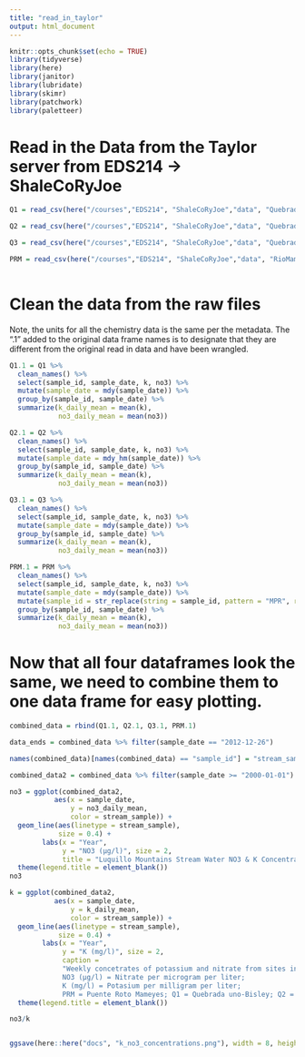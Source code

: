 ```yaml
---
title: "read_in_taylor"
output: html_document
---
```


```r
knitr::opts_chunk$set(echo = TRUE)
library(tidyverse)
library(here)
library(janitor)
library(lubridate)
library(skimr)
library(patchwork)
library(paletteer)
```

# Read in the Data from the Taylor server from EDS214 -> ShaleCoRyJoe
```r
Q1 = read_csv(here("/courses","EDS214", "ShaleCoRyJoe","data", "QuebradaCuenca1-Bisley.csv"), na = "-9999")

Q2 = read_csv(here("/courses","EDS214", "ShaleCoRyJoe","data", "QuebradaCuenca2-Bisley.csv"), na = "-9999")

Q3 = read_csv(here("/courses","EDS214", "ShaleCoRyJoe","data", "QuebradaCuenca3-Bisley.csv"), na = "-9999")

PRM = read_csv(here("/courses","EDS214", "ShaleCoRyJoe","data", "RioMameyesPuenteRoto.csv"), na = "-9999")
   
```

# Clean the data from the raw files
Note, the units for all the chemistry data is the same per the metadata. The ".1" added to the original data frame names is to designate that they are different from the original read in data and have been wrangled.

```r
Q1.1 = Q1 %>% 
  clean_names() %>% 
  select(sample_id, sample_date, k, no3) %>% 
  mutate(sample_date = mdy(sample_date)) %>% 
  group_by(sample_id, sample_date) %>% 
  summarize(k_daily_mean = mean(k), 
            no3_daily_mean = mean(no3))

Q2.1 = Q2 %>% 
  clean_names() %>% 
  select(sample_id, sample_date, k, no3) %>% 
  mutate(sample_date = mdy_hm(sample_date)) %>% 
  group_by(sample_id, sample_date) %>% 
  summarize(k_daily_mean = mean(k), 
            no3_daily_mean = mean(no3))

Q3.1 = Q3 %>% 
  clean_names() %>% 
  select(sample_id, sample_date, k, no3) %>% 
  mutate(sample_date = mdy(sample_date)) %>% 
  group_by(sample_id, sample_date) %>% 
  summarize(k_daily_mean = mean(k), 
            no3_daily_mean = mean(no3))

PRM.1 = PRM %>% 
  clean_names() %>% 
  select(sample_id, sample_date, k, no3) %>% 
  mutate(sample_date = mdy(sample_date)) %>% 
  mutate(sample_id = str_replace(string = sample_id, pattern = "MPR", replacement = "PRM")) %>%
  group_by(sample_id, sample_date) %>% 
  summarize(k_daily_mean = mean(k), 
            no3_daily_mean = mean(no3))
```

# Now that all four dataframes look the same, we need to combine them to one data frame for easy plotting.
```r
combined_data = rbind(Q1.1, Q2.1, Q3.1, PRM.1)
```

```r
data_ends = combined_data %>% filter(sample_date == "2012-12-26")

names(combined_data)[names(combined_data) == "sample_id"] = "stream_sample"

combined_data2 = combined_data %>% filter(sample_date >= "2000-01-01")

no3 = ggplot(combined_data2,
           aes(x = sample_date,
               y = no3_daily_mean,
               color = stream_sample)) +
  geom_line(aes(linetype = stream_sample),
            size = 0.4) + 
        labs(x = "Year",
             y = "NO3 (μg/l)", size = 2, 
             title = "Luquillo Mountains Stream Water NO3 & K Concentrations (2000-2012)", size = 4) + 
  theme(legend.title = element_blank()) 
no3

k = ggplot(combined_data2,
           aes(x = sample_date,
               y = k_daily_mean,
               color = stream_sample)) +
  geom_line(aes(linetype = stream_sample),
            size = 0.4) +
        labs(x = "Year",
             y = "K (mg/l)", size = 2, 
             caption = 
             "Weekly concetrates of potassium and nitrate from sites in the Lucillo Mountains. 
             NO3 (μg/l) = Nitrate per microgram per liter; 
             K (mg/l) = Potasium per milligram per liter;
             PRM = Puente Roto Mameyes; Q1 = Quebrada uno-Bisley; Q2 = Quebrada dos-Bisley; Q3 = Quebrada tres-Bisley", size = 2) + 
  theme(legend.title = element_blank())

no3/k


ggsave(here::here("docs", "k_no3_concentrations.png"), width = 8, height = 4)


```


